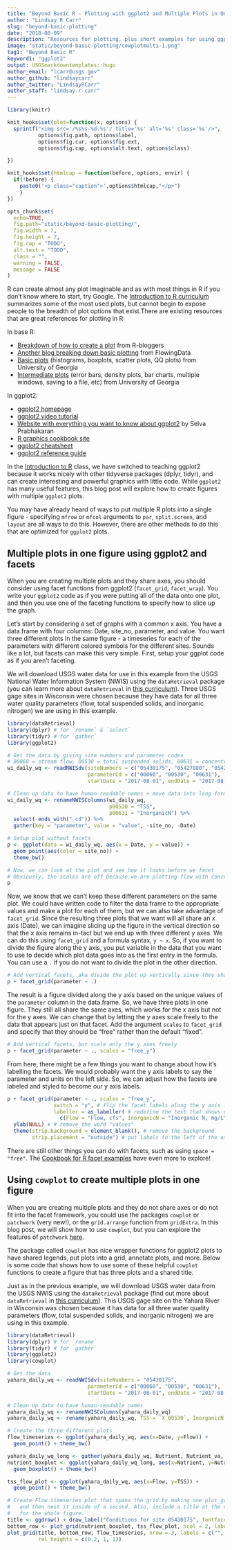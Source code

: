 ```yaml
---
title: "Beyond Basic R - Plotting with ggplot2 and Multiple Plots in One Figure"
author: "Lindsay R Carr"
slug: "beyond-basic-plotting"
date: "2018-08-09"
description: "Resources for plotting, plus short examples for using ggplot2 for common use-cases and adding USGS style."
image: "static/beyond-basic-plotting/cowplotmulti-1.png"
tag1: "Beyond Basic R"
keyword1: "ggplot2"
output: USGSmarkdowntemplates::hugo
author_email: "lcarr@usgs.gov"
author_github: "lindsaycarr"
author_twitter: "LindsayRCarr"
author_staff: "lindsay-r-carr"
---
```


```r
library(knitr)

knit_hooks$set(plot=function(x, options) {
  sprintf("<img src='/%s%s-%d.%s'/ title='%s' alt='%s' class='%s'/>",
          options$fig.path, options$label,
          options$fig.cur, options$fig.ext,
          options$fig.cap, options$alt.text, options$class)

})

knit_hooks$set(htmlcap = function(before, options, envir) {
  if(!before) {
    paste0('<p class="caption">',options$htmlcap,"</p>")
    }
})

opts_chunk$set(
  echo=TRUE,
  fig.path="static/beyond-basic-plotting/",
  fig.width = 7,
  fig.height = 7,
  fig.cap = "TODO",
  alt.text = "TODO",
  class = "",
  warning = FALSE,
  message = FALSE
)
```

R can create almost any plot imaginable and as with most things in R if you don’t know where to start, try Google. The [Introduction to R curriculum](https://owi.usgs.gov/R/training-curriculum/intro-curriculum) summarizes some of the most used plots, but cannot begin to expose people to the breadth of plot options that exist.There are existing resources that are great references for plotting in R:

In base R:

* [Breakdown of how to create a plot](https://www.r-bloggers.com/how-to-plot-a-graph-in-r/) from R-bloggers
* [Another blog breaking down basic plotting](https://flowingdata.com/2012/12/17/getting-started-with-charts-in-r/) from FlowingData
* [Basic plots](https://www.cyclismo.org/tutorial/R/plotting.html) (histograms, boxplots, scatter plots, QQ plots) from University of Georgia
* [Intermediate plots](https://www.cyclismo.org/tutorial/R/intermediatePlotting.html) (error bars, density plots, bar charts, multiple windows, saving to a file, etc) from University of Georgia

In ggplot2:

* [ggplot2 homepage](http://ggplot2.tidyverse.org/)
* [ggplot2 video tutorial](https://www.youtube.com/watch?v=rsG-GgR0aEY)
* [Website with everything you want to know about ggplot2](http://r-statistics.co/Complete-Ggplot2-Tutorial-Part1-With-R-Code.html) by Selva Prabhakaran
* [R graphics cookbook site](http://www.cookbook-r.com/Graphs/)
* [ggplot2 cheatsheet](https://www.rstudio.com/wp-content/uploads/2015/03/ggplot2-cheatsheet.pdf)
* [ggplot2 reference guide](http://ggplot2.tidyverse.org/reference/)

In the [Introduction to R](https://owi.usgs.gov/R/training-curriculum/intro-curriculum) class, we have switched to teaching ggplot2 because it works nicely with other tidyverse packages (dplyr, tidyr), and can create interesting and powerful graphics with little code. While `ggplot2` has many useful features, this blog post will explore how to create figures with multiple `ggplot2` plots.

You may have already heard of ways to put multiple R plots into a single figure - specifying `mfrow` or `mfcol` arguments to `par`, `split.screen`, and `layout` are all ways to do this. However, there are other methods to do this that are optimized for `ggplot2` plots.   

## Multiple plots in one figure using ggplot2 and facets

When you are creating multiple plots and they share axes, you should consider using facet functions from ggplot2 (`facet_grid`, `facet_wrap`). You write your `ggplot2` code as if you were putting all of the data onto one plot, and then you use one of the faceting functions to specify how to slice up the graph. 

Let's start by considering a set of graphs with a common x axis. You have a data.frame with four columns: Date, site_no, parameter, and value. You want three different plots in the same figure - a timeseries for each of the parameters with different colored symbols for the different sites. Sounds like a lot, but facets can make this very simple. First, setup your ggplot code as if you aren't faceting. 

We will download USGS water data for use in this example from the USGS National Water Information System (NWIS) using the `dataRetrieval` package (you can learn more about `dataRetrieval` in [this curriculum](https://owi.usgs.gov/R/training-curriculum/usgs-packages/)). Three USGS gage sites in Wisconsin were chosen because they have data for all three water quality parameters (flow, total suspended solids, and inorganic nitrogen) we are using in this example.

```r
library(dataRetrieval)
library(dplyr) # for `rename` & `select`
library(tidyr) # for `gather`
library(ggplot2)

# Get the data by giving site numbers and parameter codes
# 00060 = stream flow, 00530 = total suspended solids, 00631 = concentration of inorganic nitrogen 
wi_daily_wq <- readNWISdv(siteNumbers = c("05430175", "05427880", "05427927"),
                          parameterCd = c("00060", "00530", "00631"),
                          startDate = "2017-08-01", endDate = "2017-08-31")

# Clean up data to have human-readable names + move data into long format
wi_daily_wq <- renameNWISColumns(wi_daily_wq, 
                                 p00530 = "TSS",
                                 p00631 = "InorganicN") %>% 
  select(-ends_with("_cd")) %>% 
  gather(key = "parameter", value = "value", -site_no, -Date)

# Setup plot without facets
p <- ggplot(data = wi_daily_wq, aes(x = Date, y = value)) + 
  geom_point(aes(color = site_no)) + 
  theme_bw()

# Now, we can look at the plot and see how it looks before we facet
# Obviously, the scales are off because we are plotting flow with concentrations
p
```

Now, we know that we can't keep these different parameters on the same plot. We could have written code to filter the data frame to the appropriate values and make a plot for each of them, but we can also take advantage of `facet_grid`. Since the resulting three plots that we want will all share an x axis (Date), we can imagine slicing up the figure in the vertical direction so that the x axis remains in-tact but we end up with three different y axes. We can do this using `facet_grid` and a formula syntax, `y ~ x`. So, if you want to divide the figure along the y axis, you put variable in the data that you want to use to decide which plot data goes into as the first entry in the formula. You can use a `.` if you do not want to divide the plot in the other direction.

```r

# Add vertical facets, aka divide the plot up vertically since they share an x axis
p + facet_grid(parameter ~ .)

```

The result is a figure divided along the y axis based on the unique values of the `parameter` column in the data.frame. So, we have three plots in one figure. They still all share the same axes, which works for the x axis but not for the y axes. We can change that by letting the y axes scale freely to the data that appears just on that facet. Add the argument `scales` to `facet_grid` and specify that they should be "free" rather than the default "fixed".

```r

# Add vertical facets, but scale only the y axes freely
p + facet_grid(parameter ~ ., scales = "free_y")

```

From here, there might be a few things you want to change about how it's labelling the facets. We would probably want the y axis labels to say the parameter and units on the left side. So, we can adjust how the facets are labeled and styled to become our y axis labels.

```r

p + facet_grid(parameter ~ ., scales = "free_y",
               switch = "y", # flip the facet labels along the y axis from the right side to the left
               labeller = as_labeller( # redefine the text that shows up for the facets
                 c(Flow = "Flow, cfs", InorganicN = "Inorganic N, mg/L", TSS = "TSS, mg/L"))) +
  ylab(NULL) + # remove the word "values"
  theme(strip.background = element_blank(), # remove the background
        strip.placement = "outside") # put labels to the left of the axis text


```

There are still other things you can do with facets, such as using `space = "free"`. The [Cookbook for R facet examples](http://www.cookbook-r.com/Graphs/Facets_(ggplot2)/) have even more to explore!

## Using `cowplot` to create multiple plots in one figure

When you are creating multiple plots and they do not share axes or do not fit into the facet framework, you could use the packages `cowplot` or `patchwork` (very new!), or the `grid.arrange` function from `gridExtra`. In this blog post, we will show how to use `cowplot`, but you can explore the features of `patchwork` [here](https://github.com/thomasp85/patchwork).

The package called `cowplot` has nice wrapper functions for ggplot2 plots to have shared legends, put plots into a grid, annotate plots, and more. Below is some code that shows how to use some of these helpful `cowplot` functions to create a figure that has three plots and a shared title.

Just as in the previous example, we will download USGS water data from the USGS NWIS using the `dataRetrieval` package (find out more about `dataRetrieval` in [this curriculum](https://owi.usgs.gov/R/training-curriculum/usgs-packages/)). This USGS gage site on the Yahara River in Wisconsin was chosen because it has data for all three water quality parameters (flow, total suspended solids, and inorganic nitrogen) we are using in this example.

```r
library(dataRetrieval)
library(dplyr) # for `rename`
library(tidyr) # for `gather`
library(ggplot2)
library(cowplot)

# Get the data
yahara_daily_wq <- readNWISdv(siteNumbers = "05430175", 
                          parameterCd = c("00060", "00530", "00631"),
                          startDate = "2017-08-01", endDate = "2017-08-31")

# Clean up data to have human-readable names
yahara_daily_wq <- renameNWISColumns(yahara_daily_wq)
yahara_daily_wq <- rename(yahara_daily_wq, TSS = `X_00530`, InorganicN = `X_00631`)

# Create the three different plots
flow_timeseries <- ggplot(yahara_daily_wq, aes(x=Date, y=Flow)) + 
  geom_point() + theme_bw()

yahara_daily_wq_long <- gather(yahara_daily_wq, Nutrient, Nutrient_va, TSS, InorganicN)
nutrient_boxplot <- ggplot(yahara_daily_wq_long, aes(x=Nutrient, y=Nutrient_va)) +
  geom_boxplot() + theme_bw()

tss_flow_plot <- ggplot(yahara_daily_wq, aes(x=Flow, y=TSS)) + 
  geom_point() + theme_bw()

# Create Flow timeseries plot that spans the grid by making one plot_grid
#   and then nest it inside of a second. Also, include a title at the top 
#   for the whole figure. 
title <- ggdraw() + draw_label("Conditions for site 05430175", fontface='bold')
bottom_row <- plot_grid(nutrient_boxplot, tss_flow_plot, ncol = 2, labels = "AUTO")
plot_grid(title, bottom_row, flow_timeseries, nrow = 3, labels = c("", "", "C"),
          rel_heights = c(0.2, 1, 1))

```
